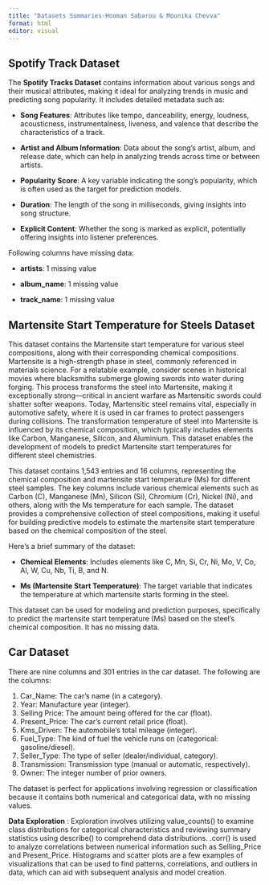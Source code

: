 ```yaml
---
title: "Datasets Summaries-Hooman Sabarou & Mounika Chevva"
format: html
editor: visual
---
```


## Spotify Track Dataset

The **Spotify Tracks Dataset** contains information about various songs and their musical attributes, making it ideal for analyzing trends in music and predicting song popularity. It includes detailed metadata such as:

-   **Song Features**: Attributes like tempo, danceability, energy, loudness, acousticness, instrumentalness, liveness, and valence that describe the characteristics of a track.

-   **Artist and Album Information**: Data about the song’s artist, album, and release date, which can help in analyzing trends across time or between artists.

-   **Popularity Score**: A key variable indicating the song's popularity, which is often used as the target for prediction models.

-   **Duration**: The length of the song in milliseconds, giving insights into song structure.

-   **Explicit Content**: Whether the song is marked as explicit, potentially offering insights into listener preferences.

Following columns have missing data:

-   **artists**: 1 missing value

-   **album_name**: 1 missing value

-   **track_name**: 1 missing value

## Martensite Start Temperature for Steels Dataset

This dataset contains the Martensite start temperature for various steel compositions, along with their corresponding chemical compositions. Martensite is a high-strength phase in steel, commonly referenced in materials science. For a relatable example, consider scenes in historical movies where blacksmiths submerge glowing swords into water during forging. This process transforms the steel into Martensite, making it exceptionally strong—critical in ancient warfare as Martensitic swords could shatter softer weapons. Today, Martensitic steel remains vital, especially in automotive safety, where it is used in car frames to protect passengers during collisions. The transformation temperature of steel into Martensite is influenced by its chemical composition, which typically includes elements like Carbon, Manganese, Silicon, and Aluminium. This dataset enables the development of models to predict Martensite start temperatures for different steel chemistries.

This dataset contains 1,543 entries and 16 columns, representing the chemical composition and martensite start temperature (Ms) for different steel samples. The key columns include various chemical elements such as Carbon (C), Manganese (Mn), Silicon (Si), Chromium (Cr), Nickel (Ni), and others, along with the Ms temperature for each sample. The dataset provides a comprehensive collection of steel compositions, making it useful for building predictive models to estimate the martensite start temperature based on the chemical composition of the steel.

Here’s a brief summary of the dataset:

-   **Chemical Elements**: Includes elements like C, Mn, Si, Cr, Ni, Mo, V, Co, Al, W, Cu, Nb, Ti, B, and N.

-   **Ms (Martensite Start Temperature)**: The target variable that indicates the temperature at which martensite starts forming in the steel.

This dataset can be used for modeling and prediction purposes, specifically to predict the martensite start temperature (Ms) based on the steel's chemical composition. It has no missing data.

## Car Dataset

There are nine columns and 301 entries in the car dataset. The following are the columns:

1. Car_Name: The car's name (in a category).
2. Year: Manufacture year (integer).
3. Selling Price: The amount being offered for the car (float).
4. Present_Price: The car's current retail price (float).
5. Kms_Driven: The automobile's total mileage (integer).
6. Fuel_Type: The kind of fuel the vehicle runs on (categorical: gasoline/diesel).
7. Seller_Type: The type of seller (dealer/individual, category).
8. Transmission: Transmission type (manual or automatic, respectively).
9. Owner: The integer number of prior owners.

The dataset is perfect for applications involving regression or classification because it contains both numerical and categorical data, with no missing values.

**Data Exploration** :
Exploration involves utilizing value_counts() to examine class distributions for categorical characteristics and reviewing summary statistics using describe() to comprehend data distributions. .corr() is used to analyze correlations between numerical information such as
Selling_Price and Present_Price. Histograms and scatter plots are a few examples of visualizations that can be used to find patterns, correlations, and outliers in data, which can aid with subsequent analysis and model creation.
